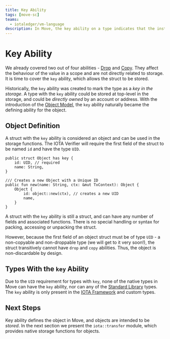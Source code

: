 ```yaml
---
title: Key Ability
tags: [move-sc]
teams:
  - iotaledger/vm-language
description: In Move, the key ability on a type indicates that the instance of the type can be stored in the storage. This section covers the key ability, how it works, and how to use it in Move.
---
```



# Key Ability

We already covered two out of four abilities -
[Drop](./drop.mdx) and [Copy](./copy.mdx). They affect the behaviour of the value in a
scope and are not directly related to storage. It is time to cover the `key` ability, which allows
the struct to be stored.

Historically, the `key` ability was created to mark the type as a _key in the storage_. A type with
the `key` ability could be stored at top-level in the storage, and could be _directly owned_ by an
account or address. With the introduction of the [Object Model](../../objects/object-model.mdx), the `key` ability
naturally became the defining ability for the object.


## Object Definition

A struct with the `key` ability is considered an object and can be used in the storage functions.
The IOTA Verifier will require the first field of the struct to be named `id` and have the type
`UID`.

```move
public struct Object has key {
    id: UID, // required
    name: String,
}

/// Creates a new Object with a Unique ID
public fun new(name: String, ctx: &mut TxContext): Object {
    Object {
        id: object::new(ctx), // creates a new UID
        name,
    }
}
```

A struct with the `key` ability is still a struct, and can have any number of fields and associated
functions. There is no special handling or syntax for packing, accessing or unpacking the struct.

However, because the first field of an object struct must be of type `UID` - a non-copyable and
non-droppable type (we will get to it very soon!), the struct transitively cannot have `drop` and
`copy` abilities. Thus, the object is non-discardable by design.


## Types With the `key` Ability

Due to the `UID` requirement for types with `key`, none of the native types in Move can have the
`key` ability, nor can any of the [Standard Library](../../../../references/framework/move-stdlib/_category_.json) types.
The `key` ability is only present in the [IOTA Framework](../../../../references/framework/iota-framework/_category_.json) and
custom types.

## Next Steps

Key ability defines the object in Move, and objects are intended to be _stored_. In the next section
we present the `iota::transfer` module, which provides native storage functions for objects.